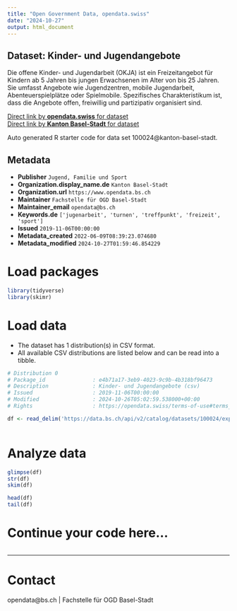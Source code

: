 ```yaml
---
title: "Open Government Data, opendata.swiss"
date: "2024-10-27"
output: html_document
---
```


## Dataset: Kinder- und Jugendangebote

Die offene Kinder- und Jugendarbeit (OKJA) ist ein Freizeitangebot für Kindern ab 5 Jahren bis jungen Erwachsenen im Alter von bis 25 Jahren. Sie umfasst Angebote wie Jugendzentren, mobile Jugendarbeit, Abenteuerspielplätze oder Spielmobile. Spezifisches Charakteristikum ist, dass die Angebote offen, freiwillig und partizipativ organisiert sind.

[Direct link by **opendata.swiss** for dataset](https://opendata.swiss/de/dataset/kinder-und-jugendangebote)<br>
[Direct link by **Kanton Basel-Stadt** for dataset](https://data.bs.ch/explore/dataset/100024/)

Auto generated R starter code for data set 100024@kanton-basel-stadt.

## Metadata

- **Publisher** `Jugend, Familie und Sport`
- **Organization.display_name.de** `Kanton Basel-Stadt`
- **Organization.url** `https://www.opendata.bs.ch`
- **Maintainer** `Fachstelle für OGD Basel-Stadt`
- **Maintainer_email** `opendata@bs.ch`
- **Keywords.de** `['jugenarbeit', 'turnen', 'treffpunkt', 'freizeit', 'sport']`
- **Issued** `2019-11-06T00:00:00`
- **Metadata_created** `2022-06-09T08:39:23.074680`
- **Metadata_modified** `2024-10-27T01:59:46.854229`


# Load packages

```r

library(tidyverse)
library(skimr)

```

# Load data

-   The dataset has 1 distribution(s) in CSV format.
-   All available CSV distributions are listed below and can be read into a tibble.

```r

# Distribution 0
# Package_id               : e4b71a17-3eb9-4023-9c9b-4b318bf96473
# Description              : Kinder- und Jugendangebote (csv)
# Issued                   : 2019-11-06T00:00:00
# Modified                 : 2024-10-26T05:02:59.538000+00:00
# Rights                   : https://opendata.swiss/terms-of-use#terms_by

df <- read_delim('https://data.bs.ch/api/v2/catalog/datasets/100024/exports/csv?use_labels=true')



```

# Analyze data

```r

glimpse(df)
str(df)
skim(df)

head(df)
tail(df)

```

# Continue your code here...

```r

```

------------------------------------------------------------------------

# Contact

opendata@bs.ch | Fachstelle für OGD Basel-Stadt
